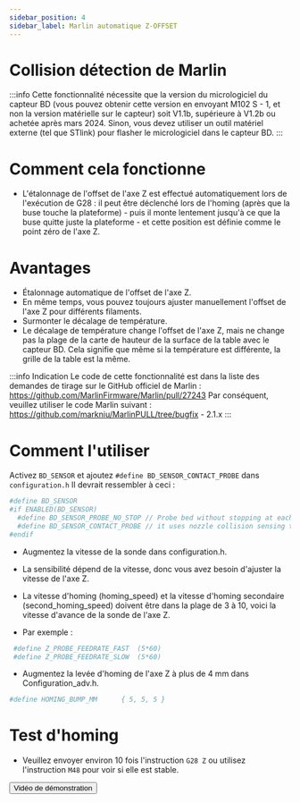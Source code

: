 ```yaml
---
sidebar_position: 4
sidebar_label: Marlin automatique Z-OFFSET
---
```


# Collision détection de Marlin

:::info
Cette fonctionnalité nécessite que la version du micrologiciel du capteur BD (vous pouvez obtenir cette version en envoyant M102 S - 1, et non la version matérielle sur le capteur)
soit V1.1b, supérieure à V1.2b ou achetée après mars 2024. Sinon, vous devez utiliser un outil matériel externe (tel que STlink) pour flasher le micrologiciel dans le capteur BD.
:::

# Comment cela fonctionne

* L'étalonnage de l'offset de l'axe Z est effectué automatiquement lors de l'exécution de G28 : il peut être déclenché lors de l'homing (après que la buse touche la plateforme) - puis il monte lentement jusqu'à ce que la buse quitte juste la plateforme - et cette position est définie comme le point zéro de l'axe Z.

# Avantages

* Étalonnage automatique de l'offset de l'axe Z.
* En même temps, vous pouvez toujours ajuster manuellement l'offset de l'axe Z pour différents filaments.
* Surmonter le décalage de température.
* Le décalage de température change l'offset de l'axe Z, mais ne change pas la plage de la carte de hauteur de la surface de la table avec le capteur BD. Cela signifie que même si la température est différente, la grille de la table est la même.

:::info Indication
Le code de cette fonctionnalité est dans la liste des demandes de tirage sur le GitHub officiel de Marlin : https://github.com/MarlinFirmware/Marlin/pull/27243
Par conséquent, veuillez utiliser le code Marlin suivant : https://github.com/markniu/MarlinPULL/tree/bugfix - 2.1.x
:::

# Comment l'utiliser

Activez `BD_SENSOR` et ajoutez `#define BD_SENSOR_CONTACT_PROBE` dans `configuration.h`
Il devrait ressembler à ceci :

``` bash
#define BD_SENSOR
#if ENABLED(BD_SENSOR)
  #define BD_SENSOR_PROBE_NO_STOP // Probe bed without stopping at each probe point`
  #define BD_SENSOR_CONTACT_PROBE // it uses nozzle collision sensing to probe while homing`
#endif
```
* Augmentez la vitesse de la sonde dans configuration.h.

* La sensibilité dépend de la vitesse, donc vous avez besoin d'ajuster la vitesse de l'axe Z.
* La vitesse d'homing (homing_speed) et la vitesse d'homing secondaire (second_homing_speed) doivent être dans la plage de 3 à 10, voici la vitesse d'avance de la sonde de l'axe Z.
* Par exemple :
``` bash
 #define Z_PROBE_FEEDRATE_FAST  (5*60)
 #define Z_PROBE_FEEDRATE_SLOW  (5*60)
```
* Augmentez la levée d'homing de l'axe Z à plus de 4 mm dans Configuration_adv.h.
``` bash
#define HOMING_BUMP_MM      { 5, 5, 5 } 
```
# Test d'homing
* Veuillez envoyer environ 10 fois l'instruction `G28 Z` ou utilisez l'instruction `M48` pour voir si elle est stable.

<Button variant="contained" disableElevation href="https://www.youtube.com/watch?v=DzmGyJNS9bY">Vidéo de démonstration</Button> 